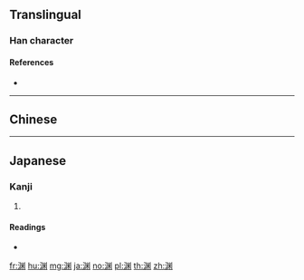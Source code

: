 {{character info/new}}
{{also|淵}}
==Translingual==

===Han character===
{{Han char|rn=85|rad=水|as=08|sn=11|four=|canj=ELFL|ids=⿰氵⿲丿米丨}}

====References====
* {{Han ref|kx=0633.371|dkj=17750|dj=1039.190|hdz=31654.020|uh=6E0A|ud=28170}}

----

==Chinese==
{{zh-see|淵}}

----

==Japanese==

===Kanji===
{{ja-kanji|grade=|rs=水08}}

# {{alternative form of|淵|lang=ja}}

====Readings====
* {{ja-readings|on=[[えん]] (en)|kun=[[ふち]] (fuchi), [[ぶち]] (buchi)}}

[[fr:渊]]
[[hu:渊]]
[[mg:渊]]
[[ja:渊]]
[[no:渊]]
[[pl:渊]]
[[th:渊]]
[[zh:渊]]